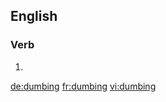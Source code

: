 ==English==

===Verb===
{{head|en|present participle}}

# {{present participle of|dumb|lang=en}}

[[de:dumbing]]
[[fr:dumbing]]
[[vi:dumbing]]